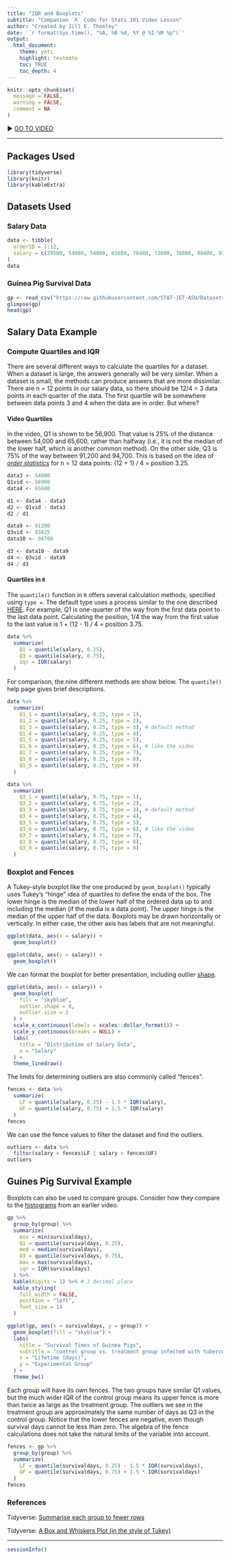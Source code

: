 ```yaml
---
title: "IQR and Boxplots"
subtitle: "Companion `R` Code for Stats 101 Video Lesson"
author: "Created by Jill E. Thomley"
date: '`r format(Sys.time(), "%A, %B %d, %Y @ %I:%M %p")`'
output: 
  html_document: 
    theme: yeti
    highlight: textmate
    toc: TRUE
    toc_depth: 4
---
```


```r
knitr::opts_chunk$set(
  message = FALSE,
  warning = FALSE,
  comment = NA
)
```

▶ [GO TO VIDEO](https://youtu.be/k6Nm8sGXNaQ)

<hr>

## Packages Used

```r
library(tidyverse)
library(knitr)
library(kableExtra)
```

## Datasets Used

### Salary Data

```r
data <- tibble(
  orderID = 1:12,
  salary = c(29500, 54000, 54000, 65600, 70400, 73600, 78800, 80400, 91200, 94700, 99200, 500000)
)
data
```

### Guinea Pig Survival Data

```r
gp <- read_csv("https://raw.githubusercontent.com/STAT-JET-ASU/Datasets/master/JBStatistics/jbstatsguineapigs.csv")
glimpse(gp)
head(gp)
```

## Salary Data Example

### Compute Quartiles and IQR

There are several different ways to calculate the quartiles for a dataset. When a dataset is large, the answers generally will be very similar. When a dataset is small, the methods can produce answers that are more dissimilar. There are n = 12 points in our salary data, so there should be 12/4 = 3 data points in each quarter of the data. The first quartile will be somewhere between data points 3 and 4 when the data are in order. But where?

#### Video Quartiles

In the video, Q1 is shown to be 56,900. That value is 25% of the distance between 54,000 and 65,600, rather than halfway (i.e., it is not the median of the lower half, which is another common method). On the other side, Q3 is 75% of the way between 91,200 and 94,700. This is based on the idea of [*order statistics*](https://online.stat.psu.edu/stat414/lesson/13/13.3) for n = 12 data points: (12 + 1) / 4 = position 3.25.

```r
data3 <- 54000
Q1vid <- 56900
data4 <- 65600

d1 <- data4 - data3
d2 <- Q1vid - data3
d2 / d1

data9 <- 91200
Q3vid <- 93825
data10 <- 94700

d3 <- data10 - data9
d4 <- Q3vid - data9
d4 / d3
```

#### Quartiles in `R`

The `quantile()` function in `R` offers several calculation methods, specified using `type =`. The default type uses a process similar to the one described [HERE](https://rstudio-pubs-static.s3.amazonaws.com/21508_35a770dc38fa4658accef1acc4fb2fbe.html). For example, Q1 is one-quarter of the way from the first data point to the last data point. Calculating the position, 1/4 the way from the first value to the last value is 1 + (12 - 1) / 4 = position 3.75.

```r
data %>%
  summarize(
    Q1 = quantile(salary, 0.25),
    Q3 = quantile(salary, 0.75),
    iqr = IQR(salary)
  )
```

For comparison, the nine different methods are show below. The `quantile()` help page gives brief descriptions.

```r
data %>%
  summarize(
    Q1_1 = quantile(salary, 0.25, type = 1),
    Q1_2 = quantile(salary, 0.25, type = 2),
    Q1_3 = quantile(salary, 0.25, type = 3), # default method
    Q1_4 = quantile(salary, 0.25, type = 4),
    Q1_5 = quantile(salary, 0.25, type = 5),
    Q1_6 = quantile(salary, 0.25, type = 6), # like the video
    Q1_7 = quantile(salary, 0.25, type = 7),
    Q1_8 = quantile(salary, 0.25, type = 8),
    Q1_9 = quantile(salary, 0.25, type = 9)
  )
```

```r
data %>%
  summarize(
    Q3_1 = quantile(salary, 0.75, type = 1),
    Q3_2 = quantile(salary, 0.75, type = 2),
    Q3_3 = quantile(salary, 0.75, type = 3), # default method
    Q3_4 = quantile(salary, 0.75, type = 4),
    Q3_5 = quantile(salary, 0.75, type = 5),
    Q3_6 = quantile(salary, 0.75, type = 6), # like the video
    Q3_7 = quantile(salary, 0.75, type = 7),
    Q3_8 = quantile(salary, 0.75, type = 8),
    Q3_9 = quantile(salary, 0.75, type = 9)
  )
```

### Boxplot and Fences

A Tukey-style boxplot like the one produced by `geom_boxplot()` typically uses Tukey's "hinge" idea of quartiles to define the enda of the box. The lower hinge is the median of the lower half of the ordered data up to and including the median (if the media is a data point). The upper hinge is the median of the upper half of the data. Boxplots may be drawn horizontally or vertically. In either case, the other axis has labels that are not meaningful.

```r
ggplot(data, aes(x = salary)) +
  geom_boxplot()
```

```r
ggplot(data, aes(y = salary)) +
  geom_boxplot()
```

We can format the boxplot for better presentation, including outlier [shape](https://blog.albertkuo.me/post/point-shape-options-in-ggplot/).

```r
ggplot(data, aes(x = salary)) +
  geom_boxplot(
    fill = "skyblue",
    outlier.shape = 8,
    outlier.size = 2
  ) +
  scale_x_continuous(labels = scales::dollar_format()) +
  scale_y_continuous(breaks = NULL) +
  labs(
    title = "Distribution of Salary Data",
    x = "Salary"
  ) +
  theme_linedraw()
```

The limits for determining outliers are also commonly called "fences". 

```r
fences <- data %>%
  summarize(
    LF = quantile(salary, 0.25) - 1.5 * IQR(salary),
    UF = quantile(salary, 0.75) + 1.5 * IQR(salary)
  )
fences
```

We can use the fence values to filter the dataset and find the outliers.

```r
outliers <- data %>%
  filter(salary < fences$LF | salary > fences$UF)
outliers
```

## Guines Pig Survival Example

Boxplots can also be used to compare groups. Consider how they compare to the [histograms](https://stat-jet-asu.github.io/STT3850DataAnalysis1/VideoCode/JBStatsMeasuresOfCentralTendency.html) from an earlier video.

```r
gp %>%
  group_by(group) %>%
  summarize(
    min = min(survivaldays),
    Q1 = quantile(survivaldays, 0.25),
    med = median(survivaldays),
    Q3 = quantile(survivaldays, 0.75),
    max = max(survivaldays),
    iqr = IQR(survivaldays)
  ) %>%
  kable(digits = 1) %>% # 1 decimal place
  kable_styling(
    full_width = FALSE,
    position = "left",
    font_size = 14
  )
```

```r
ggplot(gp, aes(x = survivaldays, y = group)) +
  geom_boxplot(fill = "skyblue") +
  labs(
    title = "Survival Times of Guinea Pigs",
    subtitle = "control group vs. treatment group infected with tuberculosis",
    x = "Lifetime (days)",
    y = "Experimental Group"
  ) +
  theme_bw()
```

Each group will have its own fences. The two groups have similar Q1 values, but the much wider IQR of the control group means its upper fence is more than twice as large as the treatment group. The outliers we see in the treatment group are approximately the same number of days as Q3 in the control group. Notice that the lower fences are negative, even though survival days cannot be less than zero. The algebra of the fence calculations does not take the natural limits of the variable into account. 

```r
fences <- gp %>%
  group_by(group) %>%
  summarize(
    LF = quantile(survivaldays, 0.25) - 1.5 * IQR(survivaldays),
    UF = quantile(survivaldays, 0.75) + 1.5 * IQR(survivaldays)
  )
fences
```


### References

Tidyverse: [Summarise each group to fewer rows](https://dplyr.tidyverse.org/reference/summarise.html)

Tidyverse: [A Box and Whiskers Plot (in the style of Tukey)](https://ggplot2.tidyverse.org/reference/geom_boxplot.html)

<hr>
```r
sessionInfo()
```
